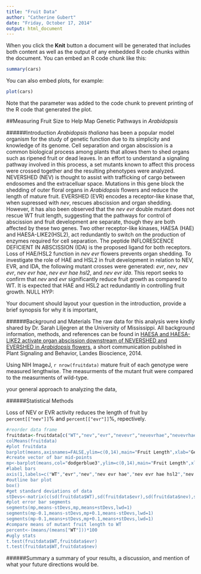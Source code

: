 ```yaml
---
title: "Fruit Data"
author: "Catherine Gubert"
date: "Friday, October 17, 2014"
output: html_document
---
```


When you click the **Knit** button a document will be generated that includes both content as well as the output of any embedded R code chunks within the document. You can embed an R code chunk like this:

```r
summary(cars)
```

You can also embed plots, for example:

```r
plot(cars)
```

Note that the parameter was added to the code chunk to prevent printing of the R code that generated the plot.

##Measuring Fruit Size to Help Map Genetic Pathways in *Arabidopsis*

######Introduction
*Arabidopsis thaliana* has been a popular model organism for the study of genetic function due to its simplicity and knowledge of its genome. Cell separation and organ abscission is a common biological process among plants that allows them to shed organs such as ripened fruit or dead leaves. In an effort to understand a signaling pathway involved in this process, a set mutants known to affect this process were crossed together and the resulting phenotypes were analyzed. NEVERSHED (NEV) is thought to assist with trafficking of cargo between endosomes and the extracelluar space. Mutations in this gene block the shedding of outer floral organs in *Arabidopsis* flowers and reduce the length of mature fruit. EVERSHED (EVR) encodes a receptor-like kinase that, when supressed with *nev*, rescues abscission and organ shedding. However, it has also been observed that the *nev evr* double mutant does not rescue WT fruit length, suggesting that the pathways for control of abscission and fruit development are separate, though they are both affected by these two genes. Two other receptor-like kinases, HAESA (HAE) and HAESA-LIKE2(HSL2), act redundantly to switch on the production of enzymes required for cell separation. The peptide INFLORESCENCE DEFICIENT IN ABSCISSION (IDA) is the proposed ligand for both receptors. Loss of HAE/HSL2 function in *nev evr* flowers prevents organ shedding. To investigate the role of HAE and HSL2 in fruit development in relation to NEV, EVR, and IDA, the following mutant crosses were generated: *evr*, *nev*, *nev evr*, *nev evr hae*, *nev evr hae hsl2*, and *nev evr ida*. This report seeks to confirm that *nev* and *evr* significantly reduce fruit growth as compared to WT. It is expected that HAE and HSL2 act redundantly in controlling fruit growth. 
NULL HYP: 

Your document should layout your question in the introduction, provide a brief synopsis for why it is important, 

######Background and Materials
The raw data for this analysis were kindly shared by Dr. Sarah Liljegren at the University of Mississippi. All background information, methods, and references can be found in [HAESA and HAESA-LIKE2 activate organ abscission downstream of NEVERSHED and EVERSHED in *Arabidopsis* flowers](https://www.landesbioscience.com/journals/psb/article/29115/), a short communication published in Plant Signaling and Behavior, Landes Bioscience, 2014.

Using NIH ImageJ, `r nrow(fruitdata)` mature fruit of each genotype were measured lengthwise. The measurments of the mutant fruit were compared to the measurments of wild-type.

your general approach to analyzing the data,

######Statistical Methods

Loss of NEV or EVR activity reduces the length of fruit by `percent[["nev"]]`% and `percent[["evr"]]`%, repectively. 

```r
#reorder data frame
fruitdata<-fruitdata[c("WT","nev","evr","nevevr","nevevrhae","nevevrhaehsl"","nevidaevr")]
colMeans(fruitdata)
#plot fruitdata
barplot(means,axisnames=FALSE,ylim=c(0,14),main="Fruit Length",xlab="Genotype",ylab="length(mm)")
#create vector of bar mid-points
mp<-barplot(means,col="dodgerblue3",ylim=c(0,14),main="Fruit Length",xlab="Genotype",ylab="length(mm)")
#label bars
axis(1,labels=c("WT","evr","nev","nev evr hae","nev evr hae hsl2","nev evr","nev evr ida"),font=3,at=mp)
#outline bar plot
box()
#get standard deviations of data
stDevs<-matrix(c(sd(fruitdata$WT),sd(fruitdata$evr),sd(fruitdata$nev),sd(fruitdata$nevevrhae),sd(fruitdata$nevevrhaehsl),sd(fruitdata$nevevr),sd(fruitdata$nevidaevr)))
#plot error bar segments
segments(mp,means-stDevs,mp,means+stDevs,lwd=1)
segments(mp-0.1,means-stDevs,mp+0.1,means-stDevs,lwd=1)
segments(mp-0.1,means+stDevs,mp+0.1,means+stDevs,lwd=1)
#compare means of mutant fruit length to WT
percent<-(means/(means["WT"]))*100
#ugly stats
t.test(fruitdata$WT,fruitdata$evr)
t.test(fruitdata$WT,fruitdata$nev)
```

######Summary
a summary of your results, a discussion, and mention of what your future directions would be.
